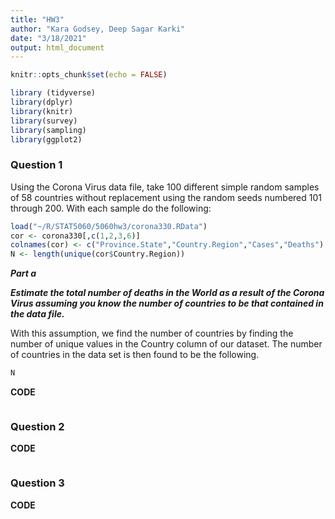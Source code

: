 ```yaml
---
title: "HW3"
author: "Kara Godsey, Deep Sagar Karki"
date: "3/18/2021"
output: html_document
---
```


```r
knitr::opts_chunk$set(echo = FALSE)
```

```r
library (tidyverse)
library(dplyr)
library(knitr)
library(survey)
library(sampling)
library(ggplot2)
```

### Question 1

Using the Corona Virus data file, take 100 different simple random samples of 58 countries without replacement using the random seeds numbered 101 through 200. With each sample do the following:

```r
load("~/R/STAT5060/5060hw3/corona330.RData")
cor <- corona330[,c(1,2,3,6)]
colnames(cor) <- c("Province.State","Country.Region","Cases","Deaths")
N <- length(unique(cor$Country.Region))
```

***Part a***

***Estimate the total number of deaths in the World as a result of the Corona Virus assuming you know the number of countries to be that contained in the data file.***

With this assumption, we find the number of countries by finding the number of unique values in the Country column of our dataset. The number of countries in the data set is then found to be the following.

```r
N
```

**CODE**

```r

```

### Question 2

**CODE**

```r

```

### Question 3

**CODE**

```r

```